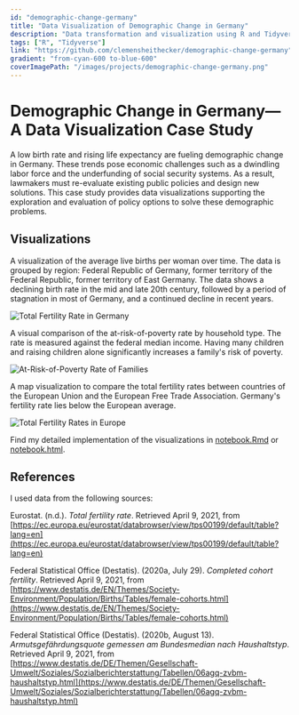 ```yaml
---
id: "demographic-change-germany"
title: "Data Visualization of Demographic Change in Germany"
description: "Data transformation and visualization using R and Tidyverse."
tags: ["R", "Tidyverse"]
link: "https://github.com/clemensheithecker/demographic-change-germany"
gradient: "from-cyan-600 to-blue-600"
coverImagePath: "/images/projects/demographic-change-germany.png"
---
```


<ProjectInfo
  description={description}
  tags={tags}
  link={link}
  gradient={gradient}
/>

# Demographic Change in Germany—A Data Visualization Case Study

A low birth rate and rising life expectancy are fueling demographic change in Germany. These trends pose economic challenges such as a dwindling labor force and the underfunding of social security systems. As a result, lawmakers must re-evaluate existing public policies and design new solutions. This case study provides data visualizations supporting the exploration and evaluation of policy options to solve these demographic problems.

## Visualizations

A visualization of the average live births per woman over time. The data is grouped by region: Federal Republic of Germany, former territory of the Federal Republic, former territory of East Germany. The data shows a declining birth rate in the mid and late 20th century, followed by a period of stagnation in most of Germany, and a continued decline in recent years.

![Total Fertility Rate in Germany](/images/projects/demographic-change-germany/plot-1-fertility-rate.png)

A visual comparison of the at-risk-of-poverty rate by household type. The rate is measured against the federal median income. Having many children and raising children alone significantly increases a family's risk of poverty.

![At-Risk-of-Poverty Rate of Families](/images/projects/demographic-change-germany/plot-2-poverty-risk-rate.png)

A map visualization to compare the total fertility rates between countries of the European Union and the European Free Trade Association. Germany's fertility rate lies below the European average.

![Total Fertility Rates in Europe](/images/projects/demographic-change-germany/plot-3-fertility-rate-eu.png)

Find my detailed implementation of the visualizations in [notebook.Rmd](https://github.com/clemensheithecker/demographic-change-germany/blob/main/notebook.Rmd) or [notebook.html](https://github.com/clemensheithecker/demographic-change-germany/blob/main/notebook.html).

## References

I used data from the following sources:

Eurostat. (n.d.). _Total fertility rate_. Retrieved April 9, 2021, from [https://ec.europa.eu/eurostat/databrowser/view/tps00199/default/table?lang=en](https://ec.europa.eu/eurostat/databrowser/view/tps00199/default/table?lang=en)

Federal Statistical Office (Destatis). (2020a, July 29). _Completed cohort fertility_. Retrieved April 9, 2021, from [https://www.destatis.de/EN/Themes/Society-Environment/Population/Births/Tables/female-cohorts.html](https://www.destatis.de/EN/Themes/Society-Environment/Population/Births/Tables/female-cohorts.html)

Federal Statistical Office (Destatis). (2020b, August 13). _Armutsgefährdungsquote gemessen am Bundesmedian nach Haushaltstyp_. Retrieved April 9, 2021, from [https://www.destatis.de/DE/Themen/Gesellschaft-Umwelt/Soziales/Sozialberichterstattung/Tabellen/06agq-zvbm-haushaltstyp.html](https://www.destatis.de/DE/Themen/Gesellschaft-Umwelt/Soziales/Sozialberichterstattung/Tabellen/06agq-zvbm-haushaltstyp.html)
